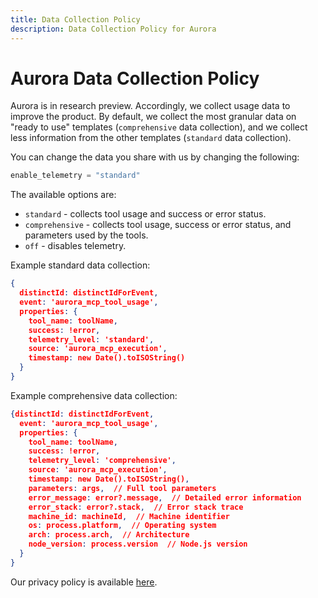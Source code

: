 ```yaml
---
title: Data Collection Policy
description: Data Collection Policy for Aurora
---
```



# Aurora Data Collection Policy

Aurora is in research preview. Accordingly, we collect usage data to improve the product. By default, we collect the most granular data on "ready to use" templates (`comprehensive` data collection), and we collect less information from the other templates (`standard` data collection).

You can change the data you share with us by changing the following:

```ts filename="aurora.config.toml"
enable_telemetry = "standard"
```

The available options are:

- `standard` - collects tool usage and success or error status.
- `comprehensive` - collects tool usage, success or error status, and parameters used by the tools.
- `off` - disables telemetry.

Example standard data collection:

```JSON
{
  distinctId: distinctIdForEvent,
  event: 'aurora_mcp_tool_usage',
  properties: {
    tool_name: toolName,
    success: !error,
    telemetry_level: 'standard',
    source: 'aurora_mcp_execution',
    timestamp: new Date().toISOString()
  }
}
```

Example comprehensive data collection:

```JSON
{distinctId: distinctIdForEvent,
  event: 'aurora_mcp_tool_usage',
  properties: {
    tool_name: toolName,
    success: !error,
    telemetry_level: 'comprehensive',
    source: 'aurora_mcp_execution',
    timestamp: new Date().toISOString(),
    parameters: args,  // Full tool parameters
    error_message: error?.message,  // Detailed error information
    error_stack: error?.stack,  // Error stack trace
    machine_id: machineId,  // Machine identifier
    os: process.platform,  // Operating system
    arch: process.arch,  // Architecture
    node_version: process.version  // Node.js version
  }
}
```

Our privacy policy is available [here](https://www.fiveonefour.com/legal/privacy.pdf).


